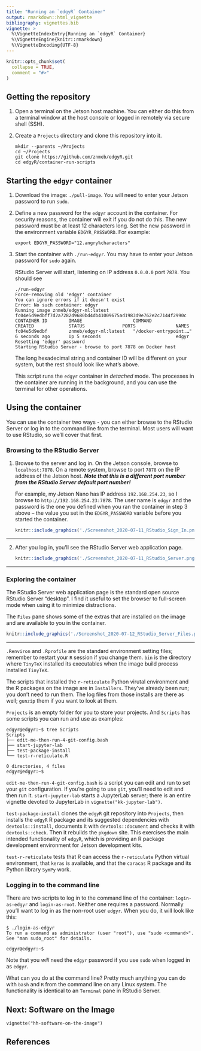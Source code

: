 ```yaml
---
title: "Running an `edgyR` Container"
output: rmarkdown::html_vignette
bibliography: vignettes.bib
vignette: >
  %\VignetteIndexEntry{Running an `edgyR` Container}
  %\VignetteEngine{knitr::rmarkdown}
  %\VignetteEncoding{UTF-8}
---
```


```r
knitr::opts_chunk$set(
  collapse = TRUE,
  comment = "#>"
)
```

## Getting the repository

1. Open a terminal on the Jetson host machine. You can either do this from a
terminal window at the host console or logged in remotely via secure shell
(SSH).
2. Create a `Projects` directory and clone this repository into it.

    ```
    mkdir --parents ~/Projects
    cd ~/Projects
    git clone https://github.com/znmeb/edgyR.git
    cd edgyR/container-run-scripts
    ```

## Starting the `edgyr` container

1. Download the image: `./pull-image`. You will need to enter your
Jetson password to run `sudo`.
2. Define a new password for the `edgyr` account in the container. For
security reasons, the container will exit if you do not do this. The new
password must be at least 12 characters long. Set the new password in the
environment variable `EDGYR_PASSWORD`. For example:

    `export EDGYR_PASSWORD="12.angry%characters"`
3. Start the container with `./run-edgyr`. You may have to enter your Jetson
password for `sudo` again.

    RStudio Server will start, listening on IP address `0.0.0.0` port `7878`.
    You should see
    
    ```
    ./run-edgyr
    Force-removing old 'edgyr' container
    You can ignore errors if it doesn't exist
    Error: No such container: edgyr
    Running image znmeb/edgyr-ml:latest
    fc04e5d9edbff7d2a7282d9680bd4db41009675ad1983d9e762e2c7144f2990c
    CONTAINER ID        IMAGE                   COMMAND                  CREATED             STATUS              PORTS               NAMES
    fc04e5d9edbf        znmeb/edgyr-ml:latest   "/docker-entrypoint.…"   6 seconds ago       Up 5 seconds                            edgyr
    Resetting 'edgyr' password
    Starting RStudio Server - browse to port 7878 on Docker host
    ```
    
    The long hexadecimal string and container ID will be different on your
    system, but the rest should look like what's above.
    
    This script runs the `edgyr` container in *detached* mode. The
    processes in the container are running in the background, and you can
    use the terminal for other operations.

## Using the container

You can use the container two ways - you can either browse to the RStudio
Server or log in to the command line from the terminal. Most users will
want to use RStudio, so we'll cover that first.

### Browsing to the RStudio Server

1. Browse to the server and log in. On the Jetson console, browse to
`localhost:7878`. On a remote system, browse to port `7878` on the IP
address of the Jetson host. ***Note that this is a different port number
from the RStudio Server default port number!***

    For example, my Jetson Nano has IP address `192.168.254.23`, so I
    browse to `http://192.168.254.23:7878`. The user name is `edgyr` and
    the password is the one you defined when you ran the container in step
    3 above -- the value you set in the `EDGYR_PASSWORD` variable before
    you started the container.

    ```r
    knitr::include_graphics('./Screenshot_2020-07-11_RStudio_Sign_In.png')
    ```

--------------------

2. After you log in, you'll see the RStudio Server web application page.

    ```r
    knitr::include_graphics('./Screenshot_2020-07-11_RStudio_Server.png')
    ```

--------------------

### Exploring the container

The RStudio Server web application page is the standard open source RStudio
Server "desktop". I find it useful to set the browser to full-screen mode
when using it to minimize distractions.

The `Files` pane shows some of the extras that are installed on the image
and are available to you in the container.

```r
knitr::include_graphics('./Screenshot_2020-07-12_RStudio_Server_Files.png')
```

--------------------

`.Renviron` and `.Rprofile` are the standard environment setting files;
remember to restart your `R` session if you change them. `bin` is the
directory where `TinyTeX` installed its executables when the image build
process installed `TinyTeX`. 

The scripts that installed the `r-reticulate` Python virutal environment
and the R packages on the image are in `Installers`. They've already been
run; you don't need to run them. The log files from those installs are
there as well; `gunzip` them if you want to look at them.

`Projects` is an empty folder for you to store your projects. And `Scripts`
has some scripts you can run and use as examples:

```
edgyr@edgyr:~$ tree Scripts
Scripts
├── edit-me-then-run-4-git-config.bash
├── start-jupyter-lab
├── test-package-install
└── test-r-reticulate.R

0 directories, 4 files
edgyr@edgyr:~$ 
```

`edit-me-then-run-4-git-config.bash` is a script you can edit and run to
set your `git` configuration. If you're going to use `git`, you'll need to
edit and then run it. `start-jupyter-lab` starts a JupyterLab server; there
is an entire vignette devoted to JupyterLab in
`vignette("kk-jupyter-lab")`.

`test-package-install` clones the `edgyR` git repository into `Projects`,
then installs the `edgyR` R package and its suggested dependencies with
`devtools::install`, documents it with `devtools::document` and checks it
with `devtools::check`. Then it rebuilds the `pkgdown` site. This exercises
the main intended functionality of `edgyR`, which is providing an R package
development environment for Jetson development kits.

`test-r-reticulate` tests that R can access the `r-reticulate` Python
virtual environment, that `keras` is available, and that the `caracas` R
package and its Python library `SymPy` work.

### Logging in to the command line

There are two scripts to log in to the command line of the container: 
`login-as-edgyr` and `login-as-root`. Neither one requires a password.
Normally you'll want to log in as the non-root user `edgyr`. When you do,
it will look like this:

```
$ ./login-as-edgyr 
To run a command as administrator (user "root"), use "sudo <command>".
See "man sudo_root" for details.

edgyr@edgyr:~$ 
```

Note that you *will* need the `edgyr` password if you use `sudo` when
logged in as `edgyr`.

What can you do at the command line? Pretty much anything you can do with
`bash` and `R` from the command line on any Linux system. The functionality
is identical to an `Terminal` pane in RStudio Server.

## Next: Software on the Image

`vignette("hh-software-on-the-image")`

## References
